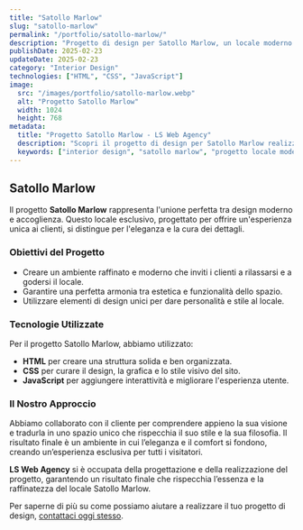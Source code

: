 ```yaml
---
title: "Satollo Marlow"
slug: "satollo-marlow"
permalink: "/portfolio/satollo-marlow/"
description: "Progetto di design per Satollo Marlow, un locale moderno che unisce eleganza e accoglienza in uno spazio esclusivo."
publishDate: 2025-02-23
updateDate: 2025-02-23
category: "Interior Design"
technologies: ["HTML", "CSS", "JavaScript"]
image:
  src: "/images/portfolio/satollo-marlow.webp"
  alt: "Progetto Satollo Marlow"
  width: 1024
  height: 768
metadata:
  title: "Progetto Satollo Marlow - LS Web Agency"
  description: "Scopri il progetto di design per Satollo Marlow realizzato da LS Web Agency: eleganza e accoglienza in un ambiente moderno e sofisticato."
  keywords: ["interior design", "satollo marlow", "progetto locale moderno", "design esclusivo"]
---
```


## Satollo Marlow

Il progetto **Satollo Marlow** rappresenta l'unione perfetta tra design moderno e accoglienza. Questo locale esclusivo, progettato per offrire un'esperienza unica ai clienti, si distingue per l'eleganza e la cura dei dettagli.

### Obiettivi del Progetto

- Creare un ambiente raffinato e moderno che inviti i clienti a rilassarsi e a godersi il locale.
- Garantire una perfetta armonia tra estetica e funzionalità dello spazio.
- Utilizzare elementi di design unici per dare personalità e stile al locale.

### Tecnologie Utilizzate

Per il progetto Satollo Marlow, abbiamo utilizzato:

- **HTML** per creare una struttura solida e ben organizzata.
- **CSS** per curare il design, la grafica e lo stile visivo del sito.
- **JavaScript** per aggiungere interattività e migliorare l'esperienza utente.

### Il Nostro Approccio

Abbiamo collaborato con il cliente per comprendere appieno la sua visione e tradurla in uno spazio unico che rispecchia il suo stile e la sua filosofia. Il risultato finale è un ambiente in cui l’eleganza e il comfort si fondono, creando un’esperienza esclusiva per tutti i visitatori.

**LS Web Agency** si è occupata della progettazione e della realizzazione del progetto, garantendo un risultato finale che rispecchia l’essenza e la raffinatezza del locale Satollo Marlow.

Per saperne di più su come possiamo aiutare a realizzare il tuo progetto di design, [contattaci oggi stesso](https://lucasanna.eu/contatti).
